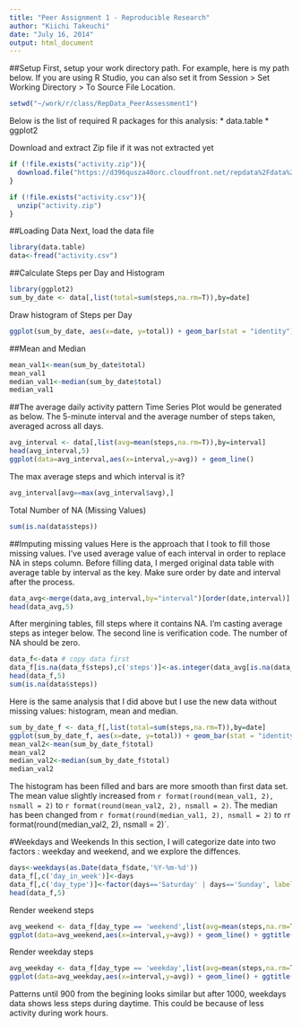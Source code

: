 ```yaml
---
title: "Peer Assignment 1 - Reproducible Research"
author: "Kiichi Takeuchi"
date: "July 16, 2014"
output: html_document
---
```


##Setup
First, setup your work directory path. For example, here is my path below. If you are using R Studio, you can also set it from Session > Set Working Directory > To Source File Location.

```r
setwd("~/work/r/class/RepData_PeerAssessment1")
```

Below is the list of required R packages for this analysis:
* data.table
* ggplot2

Download and extract Zip file if it was not extracted yet
```r
if (!file.exists("activity.zip")){
  download.file("https://d396qusza40orc.cloudfront.net/repdata%2Fdata%2Factivity.zip","activity.zip",method="curl")
}

if (!file.exists("activity.csv")){
  unzip("activity.zip")
}
```

##Loading Data
Next, load the data file
```r
library(data.table)
data<-fread("activity.csv")
```

##Calculate Steps per Day and Histogram
```r
library(ggplot2)
sum_by_date <- data[,list(total=sum(steps,na.rm=T)),by=date]
```

Draw histogram of Steps per Day
```r
ggplot(sum_by_date, aes(x=date, y=total)) + geom_bar(stat = "identity") + theme(axis.text.x = element_text(angle = 90,hjust = 1))# + coord_flip()# + scale_x_reverse() 
```

##Mean and Median
```r
mean_val1<-mean(sum_by_date$total)
mean_val1
median_val1<-median(sum_by_date$total)
median_val1
```

##The average daily activity pattern
Time Series Plot would be generated as below. The 5-minute interval and the average number of steps taken, averaged across all days.

```r
avg_interval <- data[,list(avg=mean(steps,na.rm=T)),by=interval]
head(avg_interval,5)
ggplot(data=avg_interval,aes(x=interval,y=avg)) + geom_line()
```

The max average steps and which interval is it?
```r
avg_interval[avg==max(avg_interval$avg),]
```


Total Number of NA (Missing Values)
```r
sum(is.na(data$steps))
```

##Imputing missing values
Here is the approach that I took to fill those missing values. I've used average value of each interval in order to replace NA in steps column. Before filling data, I merged original data table with average table by interval as the key. Make sure order by date and interval after the process.
```r
data_avg<-merge(data,avg_interval,by="interval")[order(date,interval)]
head(data_avg,5)
```
After mergining tables, fill steps where it contains NA. I'm casting average steps as integer below. The second line is verification code. The number of NA should be zero.
```r
data_f<-data # copy data first
data_f[is.na(data_f$steps),c('steps')]<-as.integer(data_avg[is.na(data_f$steps),avg])
head(data_f,5)
sum(is.na(data$steps))
```

Here is the same analysis that I did above but I use the new data without missing values: histogram, mean and median.
```r
sum_by_date_f <- data_f[,list(total=sum(steps,na.rm=T)),by=date]
ggplot(sum_by_date_f, aes(x=date, y=total)) + geom_bar(stat = "identity") + theme(axis.text.x = element_text(angle = 90,hjust = 1))# + coord_flip()# + scale_x_reverse() 
mean_val2<-mean(sum_by_date_f$total)
mean_val2
median_val2<-median(sum_by_date_f$total)
median_val2
```

The histogram has been filled and bars are more smooth than first data set. The mean value slightly increased from `r format(round(mean_val1, 2), nsmall = 2)` to `r format(round(mean_val2, 2), nsmall = 2)`. The median has been changed from `r format(round(median_val1, 2), nsmall = 2)` to `r `r format(round(median_val2, 2), nsmall = 2)`. 


#Weekdays and Weekends
In this section, I will categorize date into two factors : weekday and weekend, and we explore the diffences.

```r
days<-weekdays(as.Date(data_f$date,'%Y-%m-%d'))
data_f[,c('day_in_week')]<-days
data_f[,c('day_type')]<-factor(days=='Saturday' | days=='Sunday', labels=c('weekday','weekend'))
head(data_f,5)
```

Render weekend steps
```r
avg_weekend <- data_f[day_type == 'weekend',list(avg=mean(steps,na.rm=T)),by=interval]
ggplot(data=avg_weekend,aes(x=interval,y=avg)) + geom_line() + ggtitle("Average steps in Weekends")
```

Render weekday steps
```r

avg_weekday <- data_f[day_type == 'weekday',list(avg=mean(steps,na.rm=T)),by=interval]
ggplot(data=avg_weekday,aes(x=interval,y=avg)) + geom_line() + ggtitle("Average steps in Weekdays")
```

Patterns until 900 from the begining looks similar but after 1000, weekdays data shows less steps during daytime. This could be because of less activity during work hours.



